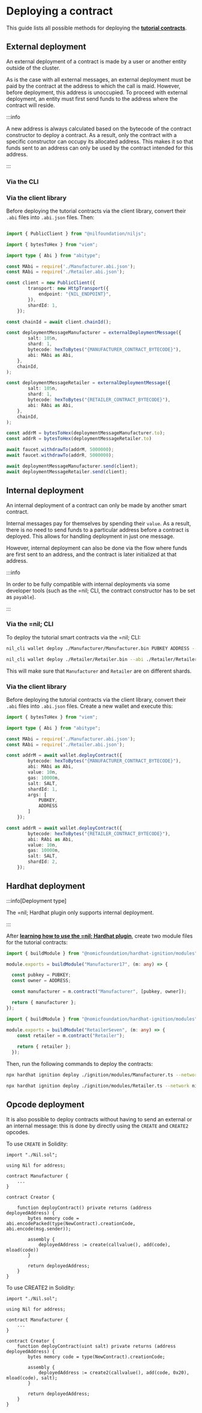 # Deploying a contract

This guide lists all possible methods for deploying the [**tutorial contracts**](./writing-a-contract). 

## External deployment

An external deployment of a contract is made by a user or another entity outside of the cluster. 

As is the case with all external messages, an external deployment must be paid by the contract at the address to which the call is maid. However, before deployment, this address is unoccupied. To proceed with external deployment, an entity must first send funds to the address where the contract will reside.

:::info

A new address is always calculated based on the bytecode of the contract constructor to deploy a contract. As a result, only the contract with a specific constructor can occupy its allocated address. This makes it so that funds sent to an address can only be used by the contract intended for this address.

:::

### Via the CLI

### Via the client library

Before deploying the tutorial contracts via the client library, convert their `.abi` files into `.abi.json` files. Then:

```typescript showLineNumbers

import { PublicClient } from "@nilfoundation/niljs";

import { bytesToHex } from "viem";

import type { Abi } from "abitype";

const MAbi = require('./Manufacturer.abi.json');
const RAbi = require('./Retailer.abi.json');

const client = new PublicClient({
        transport: new HttpTransport({
            endpoint: "{NIL_ENDPOINT}",
        }),
        shardId: 1,
    });

const chainId = await client.chainId();

const deploymentMessageManufacturer = externalDeploymentMessage({
        salt: 105n,
        shard: 1,
        bytecode: hexToBytes("{MANUFACTURER_CONTRACT_BYTECODE}"),
        abi: MAbi as Abi,
    },
    chainId,
);

const deploymentMessageRetailer = externalDeploymentMessage({
        salt: 105n,
        shard: 1,
        bytecode: hexToBytes("{RETAILER_CONTRACT_BYTECODE}"),
        abi: RAbi as Abi,
    },
    chainId,
);

const addrM = bytesToHex(deploymentMessageManufacturer.to);
const addrR = bytesToHex(deploymentMessageRetailer.to)

await faucet.withdrawTo(addrM, 5000000);
await faucet.withdrawTo(addrR, 5000000);

await deploymentMessageManufacturer.send(client);
await deploymentMessageRetailer.send(client);
```

## Internal deployment

An internal deployment of a contract can only be made by another smart contract.

Internal messages pay for themselves by spending their `value`. As a result, there is no need to send funds to a particular address before a contract is deployed. This allows for handling deployment in just one message.

However, internal deployment can also be done via the flow where funds are first sent to an address, and the contract is later initialized at that address.

:::info

In order to be fully compatible with internal deployments via some developer tools (such as the =nil; CLI, the contract constructor has to be set as `payable`).

:::

### Via the =nil; CLI

To deploy the tutorial smart contracts via the =nil; CLI:

```bash
nil_cli wallet deploy ./Manufacturer/Manufacturer.bin PUBKEY ADDRESS --abi ./Manufacturer/Manufacturer.abi --amount 5000000 --shard-id 1
```

```bash
nil_cli wallet deploy ./Retailer/Retailer.bin --abi ./Retailer/Retailer.abi --amount 5000000 --shard-id 2
```

This will make sure that `Manufacturer` and `Retailer` are on different shards.

### Via the client library

Before deploying the tutorial contracts via the client library, convert their `.abi` files into `.abi.json` files. Create a new wallet and execute this:

```typescript showLineNumbers
import { bytesToHex } from "viem";

import type { Abi } from "abitype";

const MAbi = require('./Manufacturer.abi.json');
const RAbi = require('./Retailer.abi.json');

const addrM = await wallet.deployContract({
        bytecode: hexToBytes("{MANUFACTURER_CONTRACT_BYTECODE}"),
        abi: MAbi as Abi,
        value: 10n,
        gas: 10000n,
        salt: SALT,
        shardId: 1,
        args: [
            PUBKEY,
            ADDRESS
        ]
    });

const addrR = await wallet.deployContract({
        bytecode: hexToBytes("{RETAILER_CONTRACT_BYTECODE}"),
        abi: RAbi as Abi,
        value: 10n,
        gas: 10000n,
        salt: SALT,
        shardId: 2,
    });
```

## Hardhat deployment

:::info[Deployment type]

The =nil; Hardhat plugin only supports internal deployment.

:::

After [**learning how to use the =nil; Hardhat plugin**](../../tools/hardhat-plugin/usage), create two module files for the tutorial contracts: 

```typescript showLineNumbers
import { buildModule } from "@nomicfoundation/hardhat-ignition/modules";

module.exports = buildModule("Manufacturer17", (m: any) => {

  const pubkey = PUBKEY;
  const owner = ADDRESS;

  const manufacturer = m.contract("Manufacturer", [pubkey, owner]);

  return { manufacturer };
});
```

```typescript showLineNumbers
import { buildModule } from "@nomicfoundation/hardhat-ignition/modules";

module.exports = buildModule("RetailerSeven", (m: any) => {
    const retailer = m.contract("Retailer");
  
    return { retailer };
  });
```

Then, run the following commands to deploy the contracts:

```bash
npx hardhat ignition deploy ./ignition/modules/Manufacturer.ts --network nil_cluster
```

```bash
npx hardhat ignition deploy ./ignition/modules/Retailer.ts --network nil_cluster
```

## Opcode deployment

It is also possible to deploy contracts without having to send an external or an internal message: this is done by directly using the `CREATE` and `CREATE2` opcodes.

To use `CREATE` in Solidity:

```solidity showLineNumbers
import "./Nil.sol";

using Nil for address;

contract Manufacturer {
    ...
}

contract Creator {
    
    function deployContract() private returns (address deployedAddress) {
        bytes memory code = abi.encodePacked(type(NewContract).creationCode, abi.encode(msg.sender));

        assembly {
            deployedAddress := create(callvalue(), add(code), mload(code))
        }

        return deployedAddress;
    }
}
```

To use CREATE2 in Solidity:

```solidity showLineNumbers
import "./Nil.sol";

using Nil for address;

contract Manufacturer {
    ...
}

contract Creator {
    function deployContract(uint salt) private returns (address deployedAddress) {
        bytes memory code = type(NewContract).creationCode;

        assembly {
            deployedAddress := create2(callvalue(), add(code, 0x20), mload(code), salt);
        }

        return deployedAddress;
    }
}
```